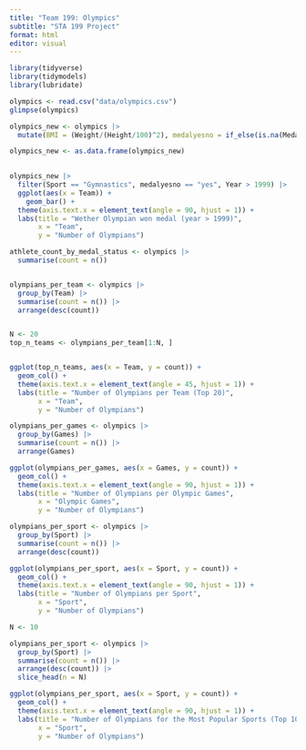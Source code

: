 ```yaml
---
title: "Team 199: Olympics"
subtitle: "STA 199 Project"
format: html
editor: visual
---
```


```r

library(tidyverse)
library(tidymodels)
library(lubridate)

olympics <- read.csv("data/olympics.csv") 
glimpse(olympics)
```

```r

olympics_new <- olympics |> 
  mutate(BMI = (Weight/(Height/100)^2), medalyesno = if_else(is.na(Medal), "no", "yes"))

olympics_new <- as.data.frame(olympics_new)
  
```

```r

olympics_new |> 
  filter(Sport == "Gymnastics", medalyesno == "yes", Year > 1999) |>
  ggplot(aes(x = Team)) + 
    geom_bar() +
  theme(axis.text.x = element_text(angle = 90, hjust = 1)) +
  labs(title = "Wether Olympian won medal (year > 1999)",
       x = "Team",
       y = "Number of Olympians")
```

```r

athlete_count_by_medal_status <- olympics |>
  summarise(count = n())



```

```r

olympians_per_team <- olympics |>
  group_by(Team) |>
  summarise(count = n()) |>
  arrange(desc(count))


N <- 20
top_n_teams <- olympians_per_team[1:N, ]


ggplot(top_n_teams, aes(x = Team, y = count)) +
  geom_col() + 
  theme(axis.text.x = element_text(angle = 45, hjust = 1)) +
  labs(title = "Number of Olympians per Team (Top 20)",
       x = "Team",
       y = "Number of Olympians")


```

```r
olympians_per_games <- olympics |>
  group_by(Games) |>
  summarise(count = n()) |>
  arrange(Games)

ggplot(olympians_per_games, aes(x = Games, y = count)) +
  geom_col() +
  theme(axis.text.x = element_text(angle = 90, hjust = 1)) +
  labs(title = "Number of Olympians per Olympic Games",
       x = "Olympic Games",
       y = "Number of Olympians")


```

```r
olympians_per_sport <- olympics |>
  group_by(Sport) |>
  summarise(count = n()) |>
  arrange(desc(count))

ggplot(olympians_per_sport, aes(x = Sport, y = count)) +
  geom_col() +
  theme(axis.text.x = element_text(angle = 90, hjust = 1)) +
  labs(title = "Number of Olympians per Sport",
       x = "Sport",
       y = "Number of Olympians")


```

```r
N <- 10

olympians_per_sport <- olympics |>
  group_by(Sport) |>
  summarise(count = n()) |>
  arrange(desc(count)) |>
  slice_head(n = N)

ggplot(olympians_per_sport, aes(x = Sport, y = count)) +
  geom_col() +
  theme(axis.text.x = element_text(angle = 90, hjust = 1)) +
  labs(title = "Number of Olympians for the Most Popular Sports (Top 10)",
       x = "Sport",
       y = "Number of Olympians")


```
